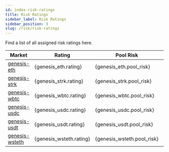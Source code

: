 ```yaml
---
id: index-risk-ratings
title: Risk Ratings
sidebar_label: Risk Ratings
sidebar_position: 3
slug: /risk/risk-ratings
---
```




Find a list of all assigned risk ratings here.


| **Market**                                    | **Rating**          | **Pool Risk**          | **Asset Risk**          | **Oracle Risk**          | **Market Risk**        | **Collateral Risk**          |
|-----------------------------------------------|---------------------|------------------------|-------------------------|------------------------- |---------------------------|------------------------------|
| [genesis-eth](./risk-reports/genesis-eth)       | {genesis_eth.rating}    | {genesis_eth.pool_risk}    | {genesis_eth.asset_risk}    | {genesis_eth.oracle_risk}    | {genesis_eth.market_risk}    | {genesis_eth.collateral_risk}    |
| [genesis-strk](./risk-reports/genesis-strk)     | {genesis_strk.rating}   | {genesis_strk.pool_risk}   | {genesis_strk.asset_risk}   | {genesis_strk.oracle_risk}   | {genesis_strk.market_risk}   | {genesis_strk.collateral_risk}   |
| [genesis-wbtc](./risk-reports/genesis-wbtc)     | {genesis_wbtc.rating}   | {genesis_wbtc.pool_risk}   | {genesis_wbtc.asset_risk}   | {genesis_wbtc.oracle_risk}   | {genesis_wbtc.market_risk}   | {genesis_wbtc.collateral_risk}   |
| [genesis-usdc](./risk-reports/genesis-usdc)     | {genesis_usdc.rating}   | {genesis_usdc.pool_risk}   | {genesis_usdc.asset_risk}   | {genesis_usdc.oracle_risk}   | {genesis_usdc.market_risk}   | {genesis_usdc.collateral_risk}   |
| [genesis-usdt](./risk-reports/genesis-usdt)     | {genesis_usdt.rating}   | {genesis_usdt.pool_risk}   | {genesis_usdt.asset_risk}   | {genesis_usdt.oracle_risk}   | {genesis_usdt.market_risk}   | {genesis_usdt.collateral_risk}   |
| [genesis-wsteth](./risk-reports/genesis-wsteth) | {genesis_wsteth.rating} | {genesis_wsteth.pool_risk} | {genesis_wsteth.asset_risk} | {genesis_wsteth.oracle_risk} | {genesis_wsteth.market_risk} | {genesis_wsteth.collateral_risk} |